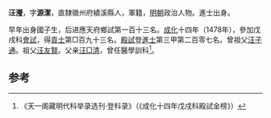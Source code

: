 '''汪瀅'''，字'''源潔'''，直隸徽州府績溪縣人，軍籍，[[明朝|明朝]]政治人物。進士出身。

早年出身國子生，后进應天府鄉試第一百十三名。[[成化|成化]]十四年（1478年），參加戊戌科[[會試|會試]]，得[[貢士|貢士]]第□百九十三名。[[殿試|殿試]]登[[進士|進士]]第三甲第二百零七名。曾祖父[[汪子通|汪子通]]。祖父[[汪友賢|汪友賢]]。父亲[[汪□清|汪□清]]，曾任醫學訓科<ref>《天一阁藏明代科举录选刊·登科录》（《成化十四年戊戌科殿試金榜》）</ref>。

==参考==
{{reflist}}
{{明朝人物小作品}}
{{成化十四年戊戌科殿試金榜}}